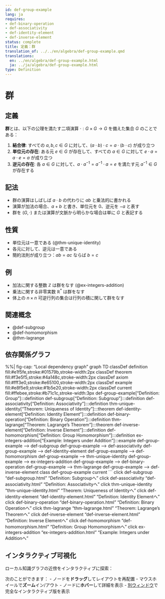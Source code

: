 ```yaml
---
id: def-group-example
lang: ja
requires:
- def-binary-operation
- def-associativity
- def-identity-element
- def-inverse-element
status: complete
title: 定義：群
translation_of: ../../en/algebra/def-group-example.qmd
translations:
  en: ../en/algebra/def-group-example.html
  ja: ../ja/algebra/def-group-example.html
type: Definition
---
```


# 群 {#def-group-example}

## 定義

**群**とは、以下の公理を満たす二項演算 $\cdot: G \times G \to G$ を備えた集合 $G$ のことである：

1. **結合律**: すべての $a, b, c \in G$ に対して、$(a \cdot b) \cdot c = a \cdot (b \cdot c)$ が成り立つ
2. **単位元の存在**: ある元 $e \in G$ が存在して、すべての $a \in G$ に対して $e \cdot a = a \cdot e = a$ が成り立つ
3. **逆元の存在**: 各 $a \in G$ に対して、$a \cdot a^{-1} = a^{-1} \cdot a = e$ を満たす元 $a^{-1} \in G$ が存在する

## 記法

- 群の演算はしばしば $a \cdot b$ の代わりに $ab$ と乗法的に書かれる
- 演算が加法の場合、$a + b$ と書き、単位元を $0$、逆元を $-a$ と表す
- 群を $(G, \cdot)$ または演算が文脈から明らかな場合は単に $G$ と表記する

## 性質

- 単位元は一意である (@thm-unique-identity)
- 各元に対して、逆元は一意である
- 簡約法則が成り立つ：$ab = ac$ ならば $b = c$

## 例

- 加法に関する整数 $\mathbb{Z}$ は群をなす (@ex-integers-addition)
- 乗法に関する非零実数 $\mathbb{R}^*$ は群をなす
- 体上の $n \times n$ 可逆行列の集合は行列の積に関して群をなす

## 関連概念

- @def-subgroup
- @def-homomorphism
- @thm-lagrange

## 依存関係グラフ

%%| fig-cap: "Local dependency graph"
graph TD
    classDef definition fill:#e1f5fe,stroke:#01579b,stroke-width:2px
    classDef theorem fill:#f3e5f5,stroke:#4a148c,stroke-width:2px
    classDef axiom fill:#fff3e0,stroke:#e65100,stroke-width:2px
    classDef example fill:#e8f5e9,stroke:#1b5e20,stroke-width:2px
    classDef current fill:#ffebee,stroke:#b71c1c,stroke-width:3px
    def-group-example["Definition: Group"]:::definition
    def-subgroup["Definition: Subgroup"]:::definition
    def-associativity["Definition: Associativity"]:::definition
    thm-unique-identity["Theorem: Uniqueness of Identity"]:::theorem
    def-identity-element["Definition: Identity Element"]:::definition
    def-binary-operation["Definition: Binary Operation"]:::definition
    thm-lagrange["Theorem: Lagrange's Theorem"]:::theorem
    def-inverse-element["Definition: Inverse Element"]:::definition
    def-homomorphism["Definition: Group Homomorphism"]:::definition
    ex-integers-addition["Example: Integers under Addition"]:::example
    def-group-example --> def-subgroup
    def-group-example --> def-associativity
    def-group-example --> def-identity-element
    def-group-example --> def-homomorphism
    def-group-example --> thm-unique-identity
    def-group-example --> ex-integers-addition
    def-group-example --> def-binary-operation
    def-group-example --> thm-lagrange
    def-group-example --> def-inverse-element
    class def-group-example current
```
    click def-subgroup "def-subgroup.html" "Definition: Subgroupへ"
    click def-associativity "def-associativity.html" "Definition: Associativityへ"
    click thm-unique-identity "thm-unique-identity.html" "Theorem: Uniqueness of Identityへ"
    click def-identity-element "def-identity-element.html" "Definition: Identity Elementへ"
    click def-binary-operation "def-binary-operation.html" "Definition: Binary Operationへ"
    click thm-lagrange "thm-lagrange.html" "Theorem: Lagrange's Theoremへ"
    click def-inverse-element "def-inverse-element.html" "Definition: Inverse Elementへ"
    click def-homomorphism "def-homomorphism.html" "Definition: Group Homomorphismへ"
    click ex-integers-addition "ex-integers-addition.html" "Example: Integers under Additionへ"

## インタラクティブ可視化

ローカル知識グラフの近傍をインタラクティブに探索：

::: {.graph-viz data-id="def-group-example" data-width="700" data-height="500"}
:::

次のことができます：
- ノードを**ドラッグ**してレイアウトを再配置
- マウスホイールで**ズーム**イン/アウト
- ノードに**ホバー**して詳細を表示
- [別ウィンドウ](../../output/interactive/def-group-example.html){target="_blank"}で完全なインタラクティブ版を表示
